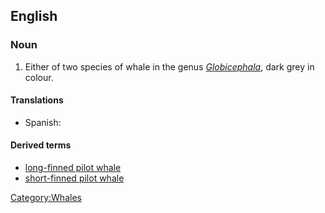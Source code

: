 ==English==
{{wikipedia|Pilot Whale}}

===Noun===
{{en-noun|sg=[[pilot]] [[whale]]}}

# Either of two species of whale in the genus ''[[Globicephala]]'', dark grey in colour. 

====Translations====
{{trans-top|either of two species of whale}}
*Spanish: {{t+|es|calderón|m}}
{{trans-mid}}
{{trans-bottom}}

====Derived terms====
*[[long-finned pilot whale]]
*[[short-finned pilot whale]]

[[Category:Whales]]